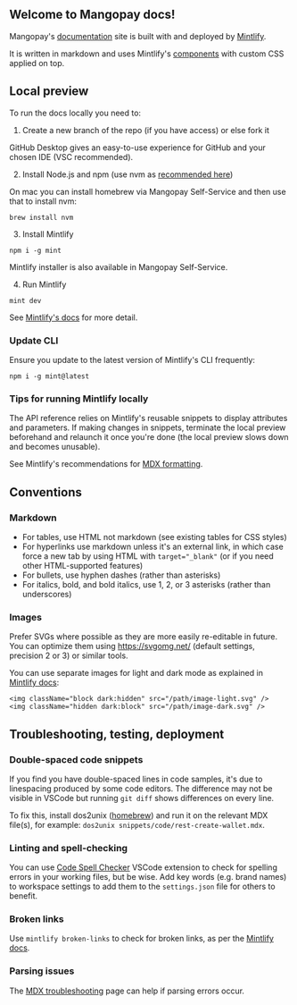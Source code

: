 ## Welcome to Mangopay docs! 

Mangopay's [documentation](https://docs.mangopay.com/) site is built with and deployed by [Mintlify](https://mintlify.com/). 

It is written in markdown and uses Mintlify's [components](https://mintlify.com/docs/content) with custom CSS applied on top.

## Local preview

To run the docs locally you need to:

1. Create a new branch of the repo (if you have access) or else fork it

GitHub Desktop gives an easy-to-use experience for GitHub and your chosen IDE (VSC recommended).

2. Install Node.js and npm (use nvm as [recommended here](https://docs.npmjs.com/downloading-and-installing-node-js-and-npm))

On mac you can install homebrew via Mangopay Self-Service and then use that to install nvm: 
```
brew install nvm
```
  
3. Install Mintlify
```
npm i -g mint
```
Mintlify installer is also available in Mangopay Self-Service.

4. Run Mintlify
```
mint dev
```

See [Mintlify's docs](https://mintlify.com/docs/development) for more detail.

### Update CLI 

Ensure you update to the latest version of Mintlify's CLI frequently: 
```
npm i -g mint@latest
```

### Tips for running Mintlify locally

The API reference relies on Mintlify's reusable snippets to display attributes and parameters. If making changes in snippets, terminate the local preview beforehand and relaunch it once you're done (the local preview slows down and becomes unusable).

See Mintlify's recommendations for [MDX formatting](https://mintlify.com/docs/installation#formatting).

## Conventions

### Markdown
- For tables, use HTML not markdown (see existing tables for CSS styles)
- For hyperlinks use markdown unless it's an external link, in which case force a new tab by using HTML with `target="_blank"` (or if you need other HTML-supported features)
- For bullets, use hyphen dashes (rather than asterisks)
- For italics, bold, and bold italics, use 1, 2, or 3 asterisks (rather than underscores)

### Images 
Prefer SVGs where possible as they are more easily re-editable in future. You can optimize them using https://svgomg.net/ (default settings, precision 2 or 3) or similar tools. 

You can use separate images for light and dark mode as explained in [Mintlify docs](https://mintlify.com/docs/image-embeds#dark-mode):
````
<img className="block dark:hidden" src="/path/image-light.svg" />
<img className="hidden dark:block" src="/path/image-dark.svg" />
````

## Troubleshooting, testing, deployment

### Double-spaced code snippets

If you find you have double-spaced lines in code samples, it's due to linespacing produced by some code editors. The difference may not be visible in VSCode but running `git diff` shows differences on every line. 

To fix this, install dos2unix ([homebrew](https://formulae.brew.sh/formula/dos2unix)) and run it on the relevant MDX file(s), for example: `dos2unix snippets/code/rest-create-wallet.mdx`.

### Linting and spell-checking

You can use [Code Spell Checker](https://marketplace.visualstudio.com/items?itemName=streetsidesoftware.code-spell-checker) VSCode extension to check for spelling errors in your working files, but be wise. Add key words (e.g. brand names) to workspace settings to add them to the `settings.json` file for others to benefit.

### Broken links

Use `mintlify broken-links` to check for broken links, as per the [Mintlify docs](https://mintlify.com/docs/settings/broken-links#broken-links).

### Parsing issues 

The [MDX troubleshooting](https://mdxjs.com/docs/troubleshooting-mdx) page can help if parsing errors occur.

